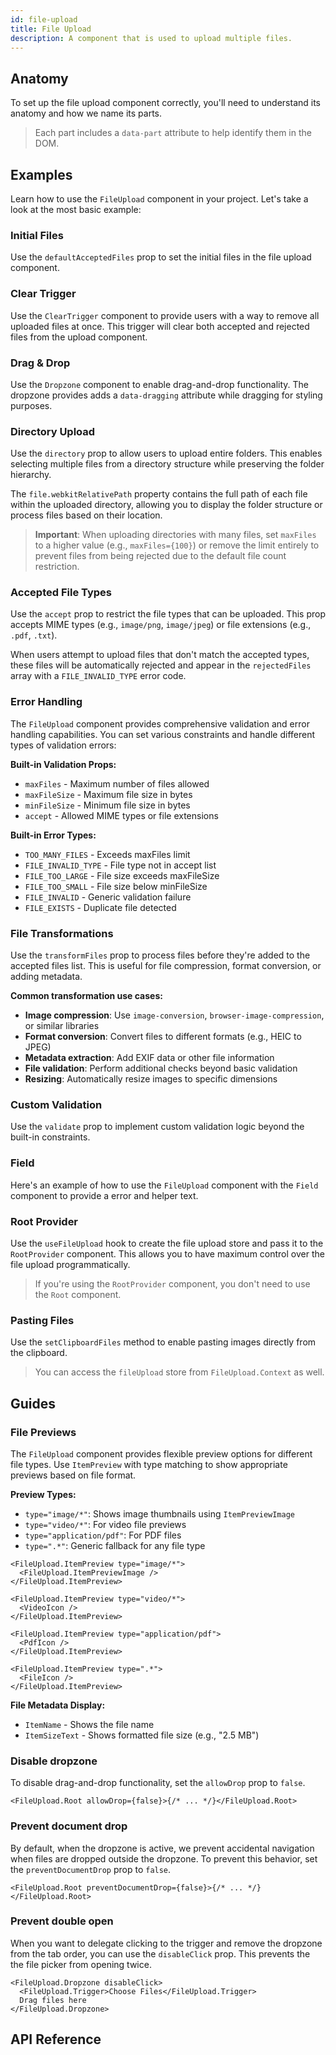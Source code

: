 ```yaml
---
id: file-upload
title: File Upload
description: A component that is used to upload multiple files.
---
```


<ComponentPreview id="FileUpload" />

## Anatomy

To set up the file upload component correctly, you'll need to understand its anatomy and how we name its parts.

> Each part includes a `data-part` attribute to help identify them in the DOM.

<Anatomy id="file-upload" />

## Examples

Learn how to use the `FileUpload` component in your project. Let's take a look at the most basic example:

<Example id="basic" />

### Initial Files

Use the `defaultAcceptedFiles` prop to set the initial files in the file upload component.

<Example id="initial-files" />

### Clear Trigger

Use the `ClearTrigger` component to provide users with a way to remove all uploaded files at once. This trigger will
clear both accepted and rejected files from the upload component.

<Example id="clear-trigger" />

### Drag & Drop

Use the `Dropzone` component to enable drag-and-drop functionality. The dropzone provides adds a `data-dragging`
attribute while dragging for styling purposes.

<Example id="drag-and-drop" />

### Directory Upload

Use the `directory` prop to allow users to upload entire folders. This enables selecting multiple files from a directory
structure while preserving the folder hierarchy.

<Example id="directory-upload" />

The `file.webkitRelativePath` property contains the full path of each file within the uploaded directory, allowing you
to display the folder structure or process files based on their location.

> **Important**: When uploading directories with many files, set `maxFiles` to a higher value (e.g., `maxFiles={100}`)
> or remove the limit entirely to prevent files from being rejected due to the default file count restriction.

### Accepted File Types

Use the `accept` prop to restrict the file types that can be uploaded. This prop accepts MIME types (e.g., `image/png`,
`image/jpeg`) or file extensions (e.g., `.pdf`, `.txt`).

When users attempt to upload files that don't match the accepted types, these files will be automatically rejected and
appear in the `rejectedFiles` array with a `FILE_INVALID_TYPE` error code.

<Example id="accepted-file-types" />

### Error Handling

The `FileUpload` component provides comprehensive validation and error handling capabilities. You can set various
constraints and handle different types of validation errors:

**Built-in Validation Props:**

- `maxFiles` - Maximum number of files allowed
- `maxFileSize` - Maximum file size in bytes
- `minFileSize` - Minimum file size in bytes
- `accept` - Allowed MIME types or file extensions

**Built-in Error Types:**

- `TOO_MANY_FILES` - Exceeds maxFiles limit
- `FILE_INVALID_TYPE` - File type not in accept list
- `FILE_TOO_LARGE` - File size exceeds maxFileSize
- `FILE_TOO_SMALL` - File size below minFileSize
- `FILE_INVALID` - Generic validation failure
- `FILE_EXISTS` - Duplicate file detected

<Example id="error-handling" />

### File Transformations

Use the `transformFiles` prop to process files before they're added to the accepted files list. This is useful for file
compression, format conversion, or adding metadata.

**Common transformation use cases:**

- **Image compression**: Use `image-conversion`, `browser-image-compression`, or similar libraries
- **Format conversion**: Convert files to different formats (e.g., HEIC to JPEG)
- **Metadata extraction**: Add EXIF data or other file information
- **File validation**: Perform additional checks beyond basic validation
- **Resizing**: Automatically resize images to specific dimensions

<Example id="file-transformations" />

### Custom Validation

Use the `validate` prop to implement custom validation logic beyond the built-in constraints.

<Example id="validation" />

### Field

Here's an example of how to use the `FileUpload` component with the `Field` component to provide a error and helper
text.

<Example id="with-field" />

### Root Provider

Use the `useFileUpload` hook to create the file upload store and pass it to the `RootProvider` component. This allows
you to have maximum control over the file upload programmatically.

> If you're using the `RootProvider` component, you don't need to use the `Root` component.

<Example id="root-provider" />

### Pasting Files

Use the `setClipboardFiles` method to enable pasting images directly from the clipboard.

> You can access the `fileUpload` store from `FileUpload.Context` as well.

<Example id="with-paste" />

## Guides

### File Previews

The `FileUpload` component provides flexible preview options for different file types. Use `ItemPreview` with type
matching to show appropriate previews based on file format.

**Preview Types:**

- `type="image/*"`: Shows image thumbnails using `ItemPreviewImage`
- `type="video/*"`: For video file previews
- `type="application/pdf"`: For PDF files
- `type=".*"`: Generic fallback for any file type

```tsx
<FileUpload.ItemPreview type="image/*">
  <FileUpload.ItemPreviewImage />
</FileUpload.ItemPreview>

<FileUpload.ItemPreview type="video/*">
  <VideoIcon />
</FileUpload.ItemPreview>

<FileUpload.ItemPreview type="application/pdf">
  <PdfIcon />
</FileUpload.ItemPreview>

<FileUpload.ItemPreview type=".*">
  <FileIcon />
</FileUpload.ItemPreview>
```

**File Metadata Display:**

- `ItemName` - Shows the file name
- `ItemSizeText` - Shows formatted file size (e.g., "2.5 MB")

### Disable dropzone

To disable drag-and-drop functionality, set the `allowDrop` prop to `false`.

```tsx
<FileUpload.Root allowDrop={false}>{/* ... */}</FileUpload.Root>
```

### Prevent document drop

By default, when the dropzone is active, we prevent accidental navigation when files are dropped outside the dropzone.
To prevent this behavior, set the `preventDocumentDrop` prop to `false`.

```tsx
<FileUpload.Root preventDocumentDrop={false}>{/* ... */}</FileUpload.Root>
```

### Prevent double open

When you want to delegate clicking to the trigger and remove the dropzone from the tab order, you can use the
`disableClick` prop. This prevents the the file picker from opening twice.

```tsx
<FileUpload.Dropzone disableClick>
  <FileUpload.Trigger>Choose Files</FileUpload.Trigger>
  Drag files here
</FileUpload.Dropzone>
```

## API Reference

<ComponentTypes id="file-upload" />
